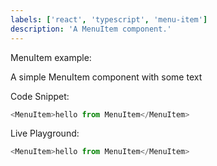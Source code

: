 ```yaml
---
labels: ['react', 'typescript', 'menu-item']
description: 'A MenuItem component.'
---
```



MenuItem example:

A simple MenuItem component with some text

Code Snippet:
```js
<MenuItem>hello from MenuItem</MenuItem>
```


Live Playground:
```js live
<MenuItem>hello from MenuItem</MenuItem>
```
